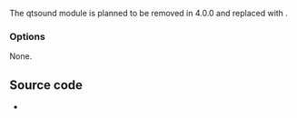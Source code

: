 {{Module|name=qtsound|type=Access|first_version=2.0.0|os=macOS|description=[[QuickTime]] Sound Capture}}

The qtsound module is planned to be removed in 4.0.0 and replaced with {{docmod|avaudiocapture}}.

=== Options ===
None.

== Source code ==
* {{VLCSourceFile|p=vlc/vlc-3.0.git|modules/access/qtsound.m}}

{{Documentation footer}}